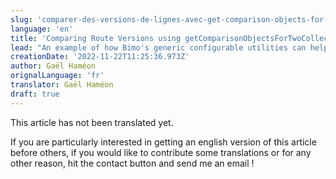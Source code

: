```yaml
---
slug: 'comparer-des-versions-de-lignes-avec-get-comparison-objects-for-two-collections'
language: 'en'
title: 'Comparing Route Versions using getComparisonObjectsForTwoCollections'
lead: "An example of how Bimo's generic configurable utilities can help create powerful tools easily"
creationDate: '2022-11-22T11:25:36.973Z'
author: Gaël Haméon
orignalLanguage: 'fr'
translator: Gaël Haméon
draft: true
---
```


This article has not been translated yet.

If you are particularly interested in getting an english version of this article before others, if you would like to contribute some translations or for any other reason, hit the contact button and send me an email !
